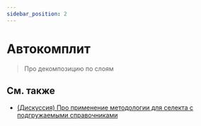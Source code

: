 ```yaml
---
sidebar_position: 2
---
```


<!-- Такой роут, потому что с "autocomplete" docusaurus почему-то крашится :/ -->


# Автокомплит

<WIP ticket="170" />

> Про декомпозицию по слоям

## См. также
- [(Дискуссия) Про применение методологии для селекта с подгружаемыми справочниками](https://github.com/feature-sliced/documentation/discussions/65#discussioncomment-480807)

